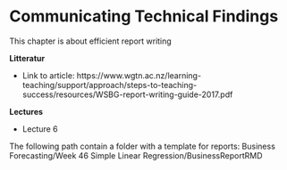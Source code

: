 
# Communicating Technical Findings

This chapter is about efficient report writing

**Litteratur**

+ Link to article: https://www.wgtn.ac.nz/learning-teaching/support/approach/steps-to-teaching-success/resources/WSBG-report-writing-guide-2017.pdf

**Lectures**

+ Lecture 6


The following path contain a folder with a template for reports: Business Forecasting/Week 46 Simple Linear Regression/BusinessReportRMD






